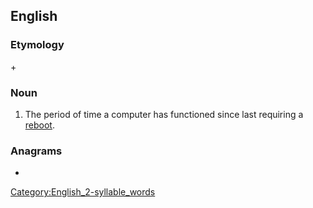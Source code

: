 ==English==

===Etymology===
{{m|en|up||(computing) functional, working|pos=adjective}} + {{m|en|time}}

===Noun===
{{en-noun|~}}

# {{lb|en|computing}} The period of time a computer has functioned since last requiring a [[reboot]].

===Anagrams===
* {{anagrams|en|a=eimptu|impute}}

[[Category:English_2-syllable_words]]